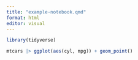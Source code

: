 ```yaml
---
title: "example-notebook.qmd"
format: html
editor: visual
---
```



```r
library(tidyverse)

mtcars |> ggplot(aes(cyl, mpg)) + geom_point()
```
